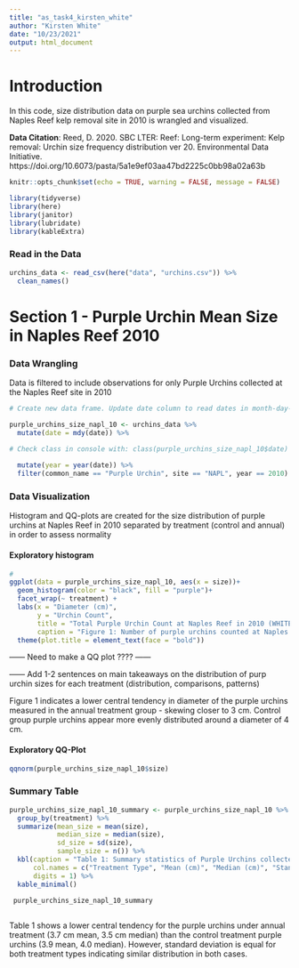 ```yaml
---
title: "as_task4_kirsten_white"
author: "Kirsten White"
date: "10/23/2021"
output: html_document
---
```


# **Introduction** 

In this code, size distribution data on purple sea urchins collected from Naples Reef kelp removal site in 2010 is wrangled and visualized. 

**Data Citation**: Reed, D. 2020. SBC LTER: Reef: Long-term experiment: Kelp removal: Urchin size frequency distribution ver 20. Environmental Data Initiative. https://doi.org/10.6073/pasta/5a1e9ef03aa47bd2225c0bb98a02a63b

```r
knitr::opts_chunk$set(echo = TRUE, warning = FALSE, message = FALSE)

library(tidyverse)
library(here)
library(janitor)
library(lubridate)
library(kableExtra)
```

### Read in the Data
```r
urchins_data <- read_csv(here("data", "urchins.csv")) %>%
  clean_names()
```
# **Section 1 - Purple Urchin Mean Size in Naples Reef 2010**

### Data Wrangling 

Data is filtered to include observations for only Purple Urchins collected at the Naples Reef site in 2010

```r
# Create new data frame. Update date column to read dates in month-day-year format. Create a new column including only the year. Then filter only for observations including purple urchins, naples reef site, and the year 2010

purple_urchins_size_napl_10 <- urchins_data %>%
  mutate(date = mdy(date)) %>%
  
# Check class in console with: class(purple_urchins_size_napl_10$date)

  mutate(year = year(date)) %>%
  filter(common_name == "Purple Urchin", site == "NAPL", year == 2010)

```

### Data Visualization 

Histogram and QQ-plots are created for the size distribution of purple urchins at Naples Reef in 2010 separated by treatment (control and annual) in order to assess normality 

#### Exploratory histogram 
```r
#
ggplot(data = purple_urchins_size_napl_10, aes(x = size))+
  geom_histogram(color = "black", fill = "purple")+
  facet_wrap(~ treatment) +
  labs(x = "Diameter (cm)",
       y = "Urchin Count", 
       title = "Total Purple Urchin Count at Naples Reef in 2010 (WHITE)", 
       caption = "Figure 1: Number of purple urchins counted at Naples Reef in 2010 displayed by diameter") +
  theme(plot.title = element_text(face = "bold"))
```
------ Need to make a QQ plot ???? ------

------ Add 1-2 sentences on main takeaways on the distribution of purp urchin sizes for each treatment (distribution, comparisons, patterns)

Figure 1 indicates a lower central tendency in diameter of the purple urchins measured in the annual treatment group - skewing closer to 3 cm. Control group purple urchins appear more evenly distributed around a diameter of 4 cm. 

#### Exploratory QQ-Plot 

```r
qqnorm(purple_urchins_size_napl_10$size)
```

### Summary Table 

```r
purple_urchins_size_napl_10_summary <- purple_urchins_size_napl_10 %>%
  group_by(treatment) %>%
  summarize(mean_size = mean(size), 
            median_size = median(size),
            sd_size = sd(size),
            sample_size = n()) %>%
  kbl(caption = "Table 1: Summary statistics of Purple Urchins collected from Naples Reef, 2010", 
      col.names = c("Treatment Type", "Mean (cm)", "Median (cm)", "Standard Deviation", "Sample Size (n)"), 
      digits = 1) %>%
  kable_minimal()

 purple_urchins_size_napl_10_summary
      
```

 
Table 1 shows a lower central tendency for the purple urchins under annual treatment (3.7 cm mean, 3.5 cm median) than the control treatment purple urchins (3.9 mean, 4.0 median). However, standard deviation is equal for both treatment types indicating similar distribution in both cases.
